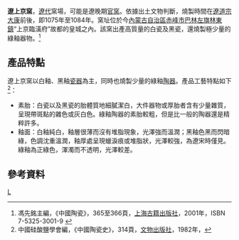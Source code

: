 '''遼上京窯'''，[[遼代|遼代]]窯場，可能是遼晚期[[官窯|官窯]]。依據出土文物判斷，燒製時間在[[遼道宗|遼道宗]][[大康|大康]]前後，即1075年至1084年。窯址位於今[[內蒙古自治區|內蒙古自治區]][[赤峰市|赤峰市]][[巴林左旗|巴林左旗]][[林東鎮|林東鎮]]“上京臨潢府”故都的皇城之內。該窯出產高質量的白瓷及黑瓷，還燒製極少量的綠釉器物。<ref name="中國陶瓷">馮先銘主編，《中國陶瓷》，365至366頁，[[上海古籍出版社|上海古籍出版社]]，2001年，ISBN 7-5325-3001-9 {{zh-cn}}</ref>

== 產品特點 ==
遼上京窯以白釉、黑釉[[瓷器|瓷器]]為主，同時也燒製少量的綠釉[[陶器|陶器]]。產品工藝特點如下<ref name="中國陶瓷史">中國硅酸鹽學會編，《中國陶瓷史》，314頁，[[文物出版社|文物出版社]]，1982年，{{zh-cn}}</ref>：
* 素胎：白瓷以及黑瓷的胎體質地細膩潔白，大件器物或厚胎者含有少量雜質，呈現帶斑點的雜色或灰白色。綠釉陶器的素胎較粗，但是比一般的陶器還是精粹許多。
* 釉面：白釉純白，釉層很薄而沒有堆脂現象，光澤強而溫潤；黑釉色黑而閃暗綠，色調沈重溫潤，釉厚處呈現蠟淚痕或堆脂狀，光澤較強，為遼宋時僅見。綠釉為正綠色，渾濁而不透明，光澤較差。

== 參考資料 ==
<references />


{{中国古代瓷窑}}

[[Category:內蒙古古窯|L]]